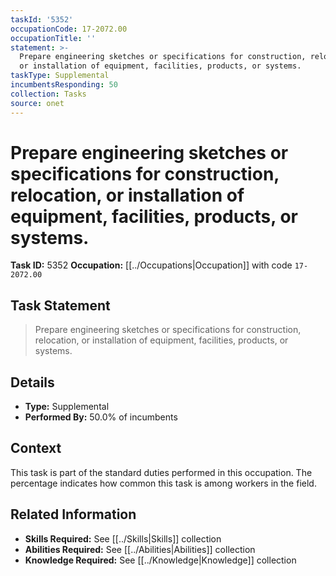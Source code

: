 ```yaml
---
taskId: '5352'
occupationCode: 17-2072.00
occupationTitle: ''
statement: >-
  Prepare engineering sketches or specifications for construction, relocation,
  or installation of equipment, facilities, products, or systems.
taskType: Supplemental
incumbentsResponding: 50
collection: Tasks
source: onet
---
```

# Prepare engineering sketches or specifications for construction, relocation, or installation of equipment, facilities, products, or systems.

**Task ID:** 5352
**Occupation:** [[../Occupations|Occupation]] with code `17-2072.00`

## Task Statement

> Prepare engineering sketches or specifications for construction, relocation, or installation of equipment, facilities, products, or systems.

## Details

- **Type:** Supplemental
- **Performed By:** 50.0% of incumbents

## Context

This task is part of the standard duties performed in this occupation. The percentage indicates how common this task is among workers in the field.

## Related Information

- **Skills Required:** See [[../Skills|Skills]] collection
- **Abilities Required:** See [[../Abilities|Abilities]] collection
- **Knowledge Required:** See [[../Knowledge|Knowledge]] collection
